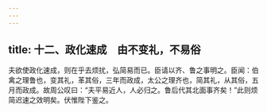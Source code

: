 ```yaml
---
---
---
```

title: 十二、政化速成　由不变礼，不易俗
---



夫欲使政化速成，则在乎去烦扰，弘简易而已。臣请以齐、鲁之事明之。臣闻：伯禽之理鲁也，变其礼，革其俗，三年而政成，太公之理齐也，简其礼，从其俗，五月而政成。故周公叹曰：“夫平易近人，人必归之。鲁后代其北面事齐矣！”此则烦简迟速之效明矣。伏惟陛下鉴之。